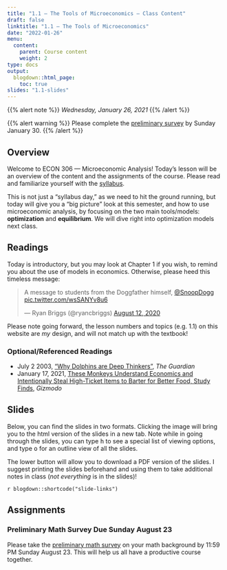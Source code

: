 ```yaml
---
title: "1.1 — The Tools of Microeconomics — Class Content"
draft: false
linktitle: "1.1 — The Tools of Microeconomics"
date: "2022-01-26"
menu:
  content:
    parent: Course content
    weight: 2
type: docs
output:
  blogdown::html_page:
    toc: true
slides: "1.1-slides"
---
```


{{% alert note %}}
*Wednesday, January 26, 2021*
{{% /alert %}}

{{% alert warning %}}
Please complete the [preliminary survey](/assignment/00-preliminary-survey) by Sunday January 30.
{{% /alert %}}

## <i class="fas fa-info-circle fa-lg"></i> Overview

<span class="newthought">Welcome</span> to ECON 306 — Microeconomic Analysis! Today's lesson will be an overview of the content and the assignments of the course. Please read and familiarize yourself with the [syllabus](/syllabus). 

This is not just a “syllabus day,” as we need to hit the ground running, but today will give you a “big picture” look at this semester, and how to use microeconomic analysis, by focusing on the two main tools/models: **optimization** and **equilibrium**. We will dive right into optimization models next class.

## <i class="fas fa-book-reader fa-lg"></i> Readings

Today is introductory, but you may look at Chapter 1 if you wish, to remind you about the use of models in economics. Otherwise, please heed this timeless message:

<blockquote class="twitter-tweet"><p lang="en" dir="ltr">A message to students from the Doggfather himself, <a href="https://twitter.com/SnoopDogg?ref_src=twsrc%5Etfw">@SnoopDogg</a> <a href="https://t.co/wsSANYv8u6">pic.twitter.com/wsSANYv8u6</a></p>&mdash; Ryan Briggs (@ryancbriggs) <a href="https://twitter.com/ryancbriggs/status/1293543531496308736?ref_src=twsrc%5Etfw">August 12, 2020</a></blockquote> <script async src="https://platform.twitter.com/widgets.js" charset="utf-8"></script>

Please note going forward, the lesson numbers and topics (e.g. 1.1) on this website are *my* design, and will not match up with the textbook!

### Optional/Referenced Readings

- July 2 2003, [<i class="fas fa-external-link-square-alt"></i> “Why Dolphins are Deep Thinkers”](https://www.theguardian.com/science/2003/jul/03/research.science), *The Guardian*
- January 17, 2021, [<i class="fas fa-external-link-square-alt"></i> These Monkeys Understand Economics and Intentionally Steal High-Ticket Items to Barter for Better Food, Study Finds](https://gizmodo.com/these-monkeys-understand-economics-and-intentionally-st-1846078932?utm_medium=sharefromsite&utm_source=_facebook), *Gizmodo*

## <i class="fas fa-chalkboard-teacher"></i> Slides

Below, you can find the slides in two formats. Clicking the image will bring you to the html version of the slides in a new tab. Note while in going through the slides, you can type <kbd>h</kbd> to see a special list of viewing options, and type <kbd>o</kbd> for an outline view of all the slides.

The lower button will allow you to download a PDF version of the slides. I suggest printing the slides beforehand and using them to take additional notes in class (*not everything* is in the slides)!

`r blogdown::shortcode("slide-links")`

## <i class="fas fa-laptop-code"></i> Assignments

### Preliminary Math Survey Due Sunday August 23

Please take the [preliminary math survey](/assignments/00-preliminary-survey) on your math background by 11:59 PM Sunday August 23. This will help us all have a productive course together.